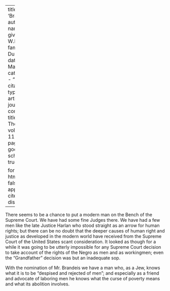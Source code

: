 
---
title: 'Brandeis'
author:
  - name:
      given: W.E.B.
      family: Du Bois
date: Mar. 1916
categories: 
  - ""
citation: 
  type: article-journal
  container-title: The Crisis
  volume: 11
  issue: 5
  page: 243
google-scholar: true

format:
  html:
    toc: false
    appendix-cite-as: display
---



There seems to be a chance to put a modern man on the Bench of the
Supreme Court. We have had some fine Judges there. We have had a few men
like the late Justice Harlan who stood straight as an arrow for human
rights; but there can be no doubt that the deeper causes of human right
and justice as developed in the modern world have received from the
Supreme Court of the United States scant consideration. It looked as
though for a while it was going to be utterly impossible for any Supreme
Court decision to take account of the rights of the Negro as men and as
workingmen; even the "Grandfather" decision was but an inadequate sop.

With the nomination of Mr. Brandeis we have a man who, as a Jew, knows
what it is to be "despised and rejected of men"; and especially as a
friend and advocate of laboring men he knows what the curse of poverty
means and what its abolition involves.

